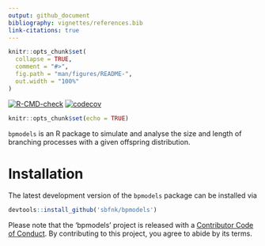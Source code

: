 ```yaml
---
output: github_document
bibliography: vignettes/references.bib
link-citations: true
---
```


```r
knitr::opts_chunk$set(
  collapse = TRUE,
  comment = "#>",
  fig.path = "man/figures/README-",
  out.width = "100%"
)
```
<!-- badges: start -->
[![R-CMD-check](https://github.com/epiverse-trace/bpmodels/actions/workflows/R-CMD-check.yaml/badge.svg)](https://github.com/epiverse-trace/bpmodels/actions/workflows/R-CMD-check.yaml)
[![codecov](https://codecov.io/github/epiverse-trace/bpmodels/branch/master/graphs/badge.svg)](https://codecov.io/github/epiverse-trace/bpmodels) 
<!-- badges: end -->
```r
knitr::opts_chunk$set(echo = TRUE)
```

`bpmodels` is an R package to simulate and analyse the size and length of branching processes with a given offspring distribution.

# Installation
The latest development version of the `bpmodels` package can be installed via

```r
devtools::install_github('sbfnk/bpmodels')
```

Please note that the 'bpmodels' project is released with a [Contributor Code of Conduct](CODE_OF_CONDUCT.md). By contributing to this project, you agree to abide by its terms.

